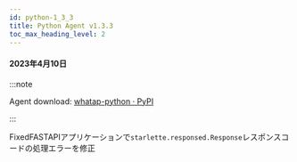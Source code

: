 ```yaml
---
id: python-1_3_3
title: Python Agent v1.3.3
toc_max_heading_level: 2
---
```



#### 2023年4月10日

:::note

Agent download: [whatap-python · PyPI](https://pypi.org/project/whatap-python/1.3.3/)

:::

<p><Status>Fixed</Status>FASTAPIアプリケーションで<code>starlette.responsed.Response</code>レスポンスコードの処理エラーを修正</p>
